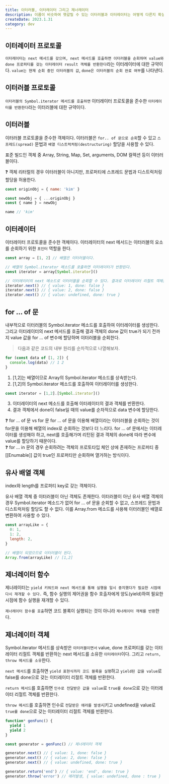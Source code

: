```yaml
---
title: 이터러블, 이터레이터 그리고 제너레이터
description: 이름이 비슷하여 헷갈릴 수 있는 이터러블과 이터레이터는 어떻게 다른지 확실히 하고, 제너레이터와 어떻게 연관되어 있는지 알아보자.
createDate: 2023.1.31
category: dev
---
```


## 이터레이터 프로토콜

`이터레이터는 next 메서드를 갖으며, next 메서드를 호출하면 이터러블을 순회하며 value와 done 프로퍼티를 갖는 이터레이터 result 객체를 반환한다`라는 이터레이터에 대한 규약이다. `value는 현재 순회 중인 이터러블의 값`, `done은 이터러블의 순회 완료 여부`를 나타낸다.

## 이터러블 프로토콜

`이터러블의 Symbol.iterator 메서드를 호출하면` 이터레이터 프로토콜을 준수한 `이터레이터를 반환한다`라는 이터러블에 대한 규약이다.

## 이터러블

이터러블 프로토콜을 준수한 객체이다. 이터러블은 `for.. of 문으로 순회`할 수 있고 `스프레드(spread)` 문법과 `배열 디스트럭처링(destructuring)` 할당을 사용할 수 있다.

표준 빌드인 객체 중 Array, String, Map, Set, arguments, DOM 컬렉션 등이 이터러블이다.

<aside>
❓ 객체 리터럴의 경우 이터러블이 아니지만, 프로퍼티에 스프레드 문법과 디스트럭처링 할당을 허용한다.

</aside>

```jsx
const originObj = { name: 'kim' }

const newObj = { ...originObj }
const { name } = newObj

name // 'kim'
```

## 이터레이터

이터레이터 프로토콜을 준수한 객체이다. 이터레이터의 next 메서드는 이터러블의 요소를 순회하기 위한 `포인터` 역할을 한다.

```jsx
const array = [1, 2] // 배열은 이터러블이다.

// 배열의 Symbol.iterator 메소드를 호출하면 이터레이터가 반환된다.
const iterator = array[Symbol.iterator]()

// 이터레이터의 next 메소드로 이터러블을 순회할 수 있다. 결과로 이터레이터 리절트 객체를 반환한다.
iterator.next() // { value: 1, done: false }
iterator.next() // { value: 2, done: false }
iterator.next() // { value: undefined, done: true }
```

## for … of 문

내부적으로 이터러블의 Symbol.iterator 메소드를 호출하여 이터레이터를 생성한다. 그리고 이터레이터의 next 메서드를 호출해 결과 객체의 done 값이 true가 되기 전까지 value 값을 for … of 변수에 할당하며 이터러블을 순회한다.

> 다음과 같은 코드의 내부 원리를 순차적으로 나열해보자.

```jsx
for (const data of [1, 2]) {
  console.log(data) // 1 2
}
```

1. [1,2]는 배열이므로 Array의 Symbol.iterator 메소드를 상속받는다.
2. [1,2]의 Symbol.iterator 메소드를 호출하여 이터레이터를 생성한다.

```jsx
const iterator = [1,2].[Symbol.iterator]()
```

3. 이터레이터의 next 메소드를 호출해 이터레이터의 결과 객체를 반환한다.
4. 결과 객체에서 done이 false일 때의 value를 순차적으로 data 변수에 할당한다.

<aside>
❓ for … of 문 vs for 문  
for … of 문을 이용해 배열이라는 이터러블을 순회하는 것이 for문을 이용해 배열의 index로 순회하는 것보다 더 느리다. for … of 문에서는 이터레이터를 생성해야 하고, next를 호출해가며 리턴된 결과 객체의 done에 따라 변수에 value를 할당하기 때문이다.

</aside>

<aside>
❓ for … in 문의 경우 순회하려는 객체의 프로토타입 체인 상에 존재하는 프로퍼티 중 [[Enumable]] 값이 true인 프로퍼티만 순회하며 열거하는 방식이다.

</aside>

## 유사 배열 객체

index와 length를 프로퍼티 key로 갖는 객체이다.

유사 배열 객체 중 이터러블이 아닌 객체도 존재한다. 이터러블이 아닌 유사 배열 객체의 경우 Symbol.iterator 메소드가 없어 for … of 문을 순회할 수 없고, 스프레드 문법과 디스트럭처링 할당도 할 수 없다. 이를 Array.from 메소드를 사용해 이터러블인 배열로 변환하여 사용할 수 있다.

```jsx
const arrayLike = {
  0: 1,
  1: 2,
  length: 2,
}

// 배열이 되었으므로 이터러블이 된다.
Array.from(arrayLike) // [1,2]
```

## 제너레이터 함수

제너레이터는 `yield 키워드와 next 메서드를 통해 실행을 일시 중지했다가 필요한 시점에 다시 재개할 수 있다.` 즉, 함수 실행의 제어권을 함수 호출자에게 양도(yield)하여 필요한 시점에 함수 실행을 재개할 수 있다.

`제너레이터 함수를 호출`하면 코드 블록이 실행되는 것이 아니라 `제너레이터 객체를 반환`한다.

## 제너레이터 객체

Symbol.iterator 메서드를 상속받은 `이터러블이면서` value, done 프로퍼티를 갖는 이터레이터 리절트 객체를 반환하는 next 메서드를 소유한 `이터레이터`이다. 그리고 `return, throw 메서드를 소유`한다.

`next 메서드`를 호출하면 `yield 표현식까지 코드 블록을 실행`하고 `yield된 값을 value`로 false를 done으로 갖는 이터레이터 리절트 객체를 반환한다.

`return 메서드`를 호출하면 `인수로 전달받은 값을 value`로 `true를 done`으로 갖는 이터레이터 리절트 객체를 반환한다.

`throw 메서드`를 호출하면 인수로 `전달받은 에러를 발생`시키고 undefined을 value로 `true를 done`으로 갖는 이터레이터 리절트 객체를 반환한다.

```jsx
function* genFunc() {
  yield 1
  yield 2
}

const generator = genFunc() // 제너레이터 객체

generator.next() // { value: 1, done: false }
generator.next() // { value: 2, done: false }
generator.next() // { value: undefined, done: true }

generator.return('end') // { value: 'end', done: true }
generator.throw('error') // 에러발생, { value: undefined, done : true }
```

